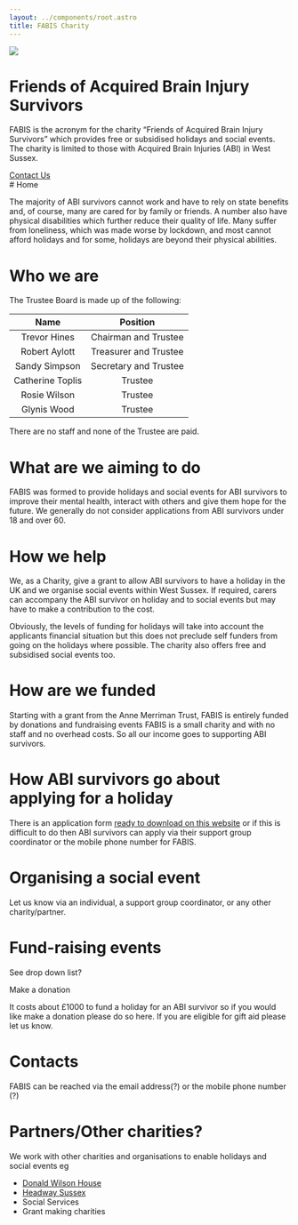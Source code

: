```yaml
---
layout: ../components/root.astro
title: FABIS Charity
---
```



<div class="hero h-5/6 mb-16 max-w-4xl mx-auto">
  <div class="hero-content flex-col md:flex-row gap-14">
    <img src={logo} class="max-w-[15rem] md:max-w-xs rounded-full shadow-2xl" />
    <div>
      <h1 class="text-5xl font-bold">Friends of Acquired Brain Injury Survivors</h1>
      <p class="py-6">FABIS is the acronym for the charity “Friends of Acquired Brain Injury Survivors” which provides free or subsidised holidays and social events. The charity is limited to those with Acquired Brain Injuries (ABI) in West Sussex.</p>
      <a href='/contact-us' class="btn btn-primary">Contact Us</a>
    </div>
  </div>
</div>

<div class='max-w-[75ch] prose prose-h1:scroll-mt-16 prose-h1:text-3xl mx-auto px-8 prose-table:table prose-table:-z-1 prose-table:shadow-2xl text-base-content mb-14'>
# Home



The majority of ABI survivors cannot work and have to rely on state benefits and, of course, many are cared for by family or friends. A number also have physical disabilities which further reduce their quality of life. Many suffer from loneliness, which was made worse by lockdown, and most cannot afford holidays and for some, holidays are beyond their physical abilities.

# Who we are


The Trustee Board is made up of the following:

|      Name        |         Position      |
| :--------------: | :-------------------: |
| Trevor Hines     | Chairman and Trustee  |
| Robert Aylott    | Treasurer and Trustee |
| Sandy Simpson    | Secretary and Trustee |
| Catherine Toplis |        Trustee        |
| Rosie Wilson     |        Trustee        |
| Glynis Wood      |        Trustee        |

There are no staff and none of the Trustee are paid.

# What are we aiming to do

FABIS was formed to provide holidays and social events for ABI survivors to improve their mental health, interact with others and give them hope for the future. We generally do not consider applications from ABI survivors under 18 and over 60.

# How we help

We, as a Charity, give a grant to allow ABI survivors to have a holiday in the UK and we organise social events within West Sussex. If required, carers can accompany the ABI survivor on holiday and to social events but may have to make a contribution to the cost.

Obviously, the levels of funding for holidays will take into account the applicants financial situation but this does not preclude self funders from going on the holidays where possible. The charity also offers free and subsidised social events too.

# How are we funded

Starting with a grant from the Anne Merriman Trust, FABIS is entirely funded by donations and fundraising events FABIS is a small charity and with no staff and no overhead costs. So all our income goes to supporting ABI survivors.

# How ABI survivors go about applying for a holiday

There is an application form [ready to download on this website](/public/application.docx) or if this is difficult to do then ABI survivors can apply via their support group coordinator or the mobile phone number for FABIS.

# Organising a social event

Let us know via an individual, a support group coordinator, or any other charity/partner.

# Fund-raising events

See drop down list?

Make a donation

It costs about £1000 to fund a holiday for an ABI survivor so if you would like make a donation please do so here. If you are eligible for gift aid please let us know.

# Contacts

FABIS can be reached via the email address(?) or the mobile phone number (?)

# Partners/Other charities?

We work with other charities and organisations to enable holidays and social events eg

-   [Donald Wilson House](https://www.bsuh.nhs.uk/stn/services/donald-wilson-house-rehabilitation-centre/)
-   [Headway Sussex](https://headwaysussex.org.uk/)
-   Social Services 
-   Grant making charities
</div>
